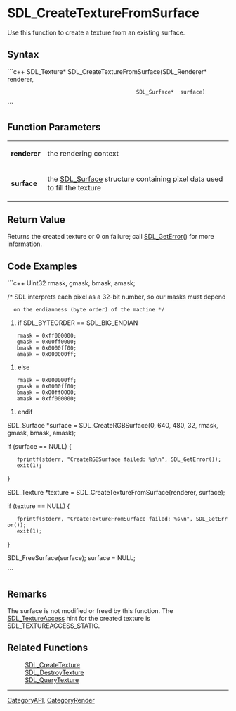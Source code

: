 <!-- pragma section-numbers off -->
<!-- pragma camelcase off -->

= SDL_CreateTextureFromSurface =
Use this function to create a texture from an existing surface.


== Syntax ==
```c++
SDL_Texture* SDL_CreateTextureFromSurface(SDL_Renderer* renderer,
                                          SDL_Surface*  surface)
```

== Function Parameters ==
{|
|'''renderer'''
|the rendering context
|-
|'''surface'''
|the [[SDL_Surface]] structure containing pixel data used to fill the texture
|}

== Return Value ==
Returns the created texture or 0 on failure; call [[SDL_GetError]]() for more information.

== Code Examples ==
```c++
Uint32 rmask, gmask, bmask, amask;

/* SDL interprets each pixel as a 32-bit number, so our masks must depend
   on the endianness (byte order) of the machine */
#if SDL_BYTEORDER == SDL_BIG_ENDIAN
    rmask = 0xff000000;
    gmask = 0x00ff0000;
    bmask = 0x0000ff00;
    amask = 0x000000ff;
#else
    rmask = 0x000000ff;
    gmask = 0x0000ff00;
    bmask = 0x00ff0000;
    amask = 0xff000000;
#endif

SDL_Surface *surface = SDL_CreateRGBSurface(0, 640, 480, 32, rmask, gmask, bmask, amask);

if (surface == NULL) {
    fprintf(stderr, "CreateRGBSurface failed: %s\n", SDL_GetError());
    exit(1);
}


SDL_Texture *texture = SDL_CreateTextureFromSurface(renderer, surface);

if (texture == NULL) {
    fprintf(stderr, "CreateTextureFromSurface failed: %s\n", SDL_GetError());
    exit(1);
}

SDL_FreeSurface(surface);
surface = NULL;

```

== Remarks ==
The surface is not modified or freed by this function. 
The [[SDL_TextureAccess]] hint for the created texture is SDL_TEXTUREACCESS_STATIC.

== Related Functions ==
:[[SDL_CreateTexture]]
:[[SDL_DestroyTexture]]
:[[SDL_QueryTexture]]

----
[[CategoryAPI]], [[CategoryRender]]
